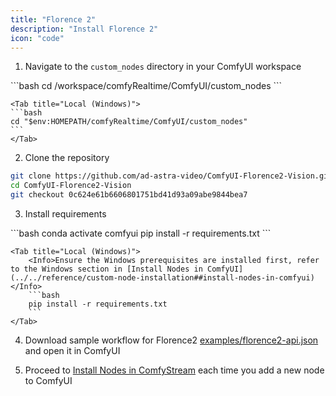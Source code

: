 ```yaml
---
title: "Florence 2"
description: "Install Florence 2"
icon: "code"
---
```


1. Navigate to the `custom_nodes` directory in your ComfyUI workspace
<Tabs>
    <Tab title="RunPod (Linux)">
    ```bash
    cd /workspace/comfyRealtime/ComfyUI/custom_nodes
    ```
    </Tab>

    <Tab title="Local (Windows)">
    ```bash
    cd "$env:HOMEPATH/comfyRealtime/ComfyUI/custom_nodes"
    ```
    </Tab>
</Tabs>

2. Clone the repository
```bash
git clone https://github.com/ad-astra-video/ComfyUI-Florence2-Vision.git
cd ComfyUI-Florence2-Vision
git checkout 0c624e61b6606801751bd41d93a09abe9844bea7
```

3. Install requirements
<Tabs>
    <Tab title="RunPod (Linux)">
    ```bash
    conda activate comfyui
    pip install -r requirements.txt
    ```
    </Tab>

    <Tab title="Local (Windows)">
        <Info>Ensure the Windows prerequisites are installed first, refer to the Windows section in [Install Nodes in ComfyUI](../../reference/custom-node-installation##install-nodes-in-comfyui)</Info> 
        ```bash
        pip install -r requirements.txt
        ```
    </Tab>
</Tabs>

4. Download sample workflow for Florence2 [examples/florence2-api.json](https://github.com/ad-astra-video/ComfyUI-Florence2-Vision/blob/main/examples/florence2-api.json) and open it in ComfyUI

5. Proceed to [Install Nodes in ComfyStream](../../reference/custom-node-installation#install-nodes-in-comfystream) each time you add a new node to ComfyUI